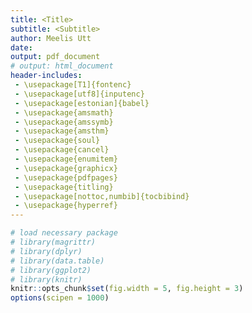 ```yaml
---
title: <Title>
subtitle: <Subtitle>
author: Meelis Utt
date: 
output: pdf_document
# output: html_document
header-includes:
 - \usepackage[T1]{fontenc}
 - \usepackage[utf8]{inputenc}
 - \usepackage[estonian]{babel}
 - \usepackage{amsmath}
 - \usepackage{amssymb}
 - \usepackage{amsthm}
 - \usepackage{soul}
 - \usepackage{cancel}
 - \usepackage{enumitem}
 - \usepackage{graphicx}
 - \usepackage{pdfpages}
 - \usepackage{titling}
 - \usepackage[nottoc,numbib]{tocbibind}
 - \usepackage{hyperref}
---
```


\def\UrlBreaks{\do\/\do-}
\hypersetup{ colorlinks=true, linkcolor=blue, filecolor=magenta,      urlcolor=cyan, citecolor=red}
\newcommand{\refr}[1]{ (\ref{#1}) }
\newcommand{\comment}[2]{ \overset{\makebox[20pt]{\mbox{\normalfont\tiny #1}}}{#2} }

```r
# load necessary package
# library(magrittr)
# library(dplyr)
# library(data.table)
# library(ggplot2)
# library(knitr)
knitr::opts_chunk$set(fig.width = 5, fig.height = 3)
options(scipen = 1000)
```


